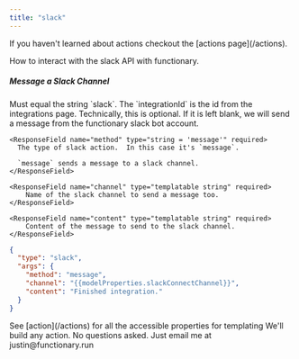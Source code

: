 ```yaml
---
title: "slack"
---
```


<Note>
  If you haven't learned about actions checkout the [actions page](/actions).
</Note>

How to interact with the slack API with functionary.

##### Message a Slack Channel

<ParamField body="type" type="string = 'slack'" required>
  Must equal the string `slack`.
</ParamField>

<ParamField body="integrationId" type="string">
  The `integrationId` is the id from the integrations page. Technically, this is
  optional. If it is left blank, we will send a message from the functionary
  slack bot account.
</ParamField>

<ParamField body="args" type="object" required>
  <Expandable title="Send a Message to a Channel" defaultOpen={true}>

    <ResponseField name="method" type="string = 'message'" required>
      The type of slack action.  In this case it's `message`.

      `message` sends a message to a slack channel.
    </ResponseField>

    <ResponseField name="channel" type="templatable string" required>
        Name of the slack channel to send a message too.
    </ResponseField>

    <ResponseField name="content" type="templatable string" required>
        Content of the message to send to the slack channel.
    </ResponseField>

  </Expandable>
</ParamField>

```json
{
  "type": "slack",
  "args": {
    "method": "message",
    "channel": "{{modelProperties.slackConnectChannel}}",
    "content": "Finished integration."
  }
}
```

<Tip>
  See [action](/actions) for all the accessible properties for templating
</Tip>

<Tip>
  We'll build any action. No questions asked. Just email me at
  justin@functionary.run
</Tip>
